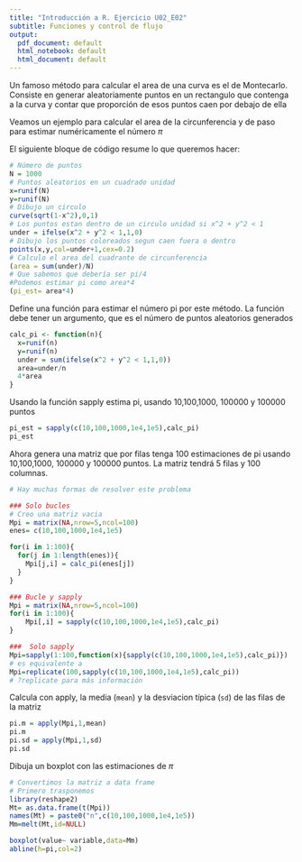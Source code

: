 ```yaml
---
title: "Introducción a R. Ejercicio U02_E02"
subtitle: Funciones y control de flujo
output:
  pdf_document: default
  html_notebook: default
  html_document: default
---
```


Un famoso método para calcular el area de una curva es el de Montecarlo.
Consiste en generar aleatoriamente puntos en un rectangulo que contenga a la curva 
y contar que proporción de esos puntos caen por debajo de ella


Veamos un ejemplo para calcular el area de la circunferencia y de paso para estimar numéricamente el número $\pi$

El siguiente bloque de código resume lo que queremos hacer:

```r
# Número de puntos
N = 1000
# Puntos aleatorios en un cuadrado unidad
x=runif(N)
y=runif(N)
# Dibujo un circulo
curve(sqrt(1-x^2),0,1)
# Los puntos estan dentro de un circulo unidad si x^2 + y^2 < 1
under = ifelse(x^2 + y^2 < 1,1,0)
# Dibujo los puntos coloreados segun caen fuera o dentro
points(x,y,col=under+1,cex=0.2)
# Calculo el area del cuadrante de circunferencia
(area = sum(under)/N)
# Que sabemos que debería ser pi/4
#Podemos estimar pi como area*4
(pi_est= area*4)

```

Define una función para estimar el número pi por este método.
La función debe tener un argumento, que es el número de puntos aleatorios generados 

```r
calc_pi <- function(n){
  x=runif(n)
  y=runif(n)
  under = sum(ifelse(x^2 + y^2 < 1,1,0))
  area=under/n
  4*area
}

```

Usando la función sapply estima pi, usando 10,100,1000, 100000 y 100000 puntos 

```r
pi_est = sapply(c(10,100,1000,1e4,1e5),calc_pi)
pi_est
```


Ahora genera una matriz que por filas tenga 100 estimaciones de pi usando 10,100,1000, 100000 y 100000 puntos. 
La matriz tendrá 5 filas y 100 columnas.

```r
# Hay muchas formas de resolver este problema

### Solo bucles
# Creo una matriz vacia
Mpi = matrix(NA,nrow=5,ncol=100)
enes= c(10,100,1000,1e4,1e5)

for(i in 1:100){
  for(j in 1:length(enes)){
    Mpi[j,i] = calc_pi(enes[j]) 
  }
}

### Bucle y sapply
Mpi = matrix(NA,nrow=5,ncol=100)
for(i in 1:100){
    Mpi[,i] = sapply(c(10,100,1000,1e4,1e5),calc_pi)
}

###  Solo sapply
Mpi=sapply(1:100,function(x){sapply(c(10,100,1000,1e4,1e5),calc_pi)})
# es equivalente a 
Mpi=replicate(100,sapply(c(10,100,1000,1e4,1e5),calc_pi))
# ?replicate para más información 

```


Calcula con apply, la media (`mean`) y la desviacion típica (`sd`) de las filas de la matriz


```r
pi.m = apply(Mpi,1,mean) 
pi.m
pi.sd = apply(Mpi,1,sd)
pi.sd

```

Dibuja un boxplot con las estimaciones de $\pi$

```r
# Convertimos la matriz a data frame
# Primero trasponemos
library(reshape2)
Mt= as.data.frame(t(Mpi))
names(Mt) = paste0("n",c(10,100,1000,1e4,1e5))
Mm=melt(Mt,id=NULL)

boxplot(value~ variable,data=Mm)
abline(h=pi,col=2)
```



  
  
  





